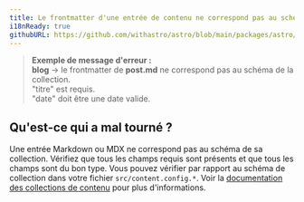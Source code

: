```yaml
---
title: Le frontmatter d'une entrée de contenu ne correspond pas au schéma.
i18nReady: true
githubURL: https://github.com/withastro/astro/blob/main/packages/astro/src/core/errors/errors-data.ts
---
```


> **Exemple de message d'erreur :**<br/>
**blog** → le frontmatter de **post.md** ne correspond pas au schéma de la collection.<br/>
"titre" est requis.<br/>
"date" doit être une date valide.

## Qu'est-ce qui a mal tourné ?
Une entrée Markdown ou MDX ne correspond pas au schéma de sa collection.
Vérifiez que tous les champs requis sont présents et que tous les champs sont du bon type.
Vous pouvez vérifier par rapport au schéma de collection dans votre fichier `src/content.config.*`.
Voir la [documentation des collections de contenu](/fr/guides/content-collections/#définition-dun-schéma-de-collection) pour plus d'informations.
